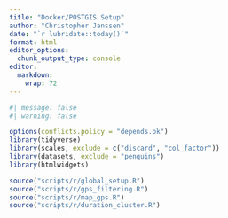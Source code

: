 ```yaml
---
title: "Docker/POSTGIS Setup"
author: "Christopher Janssen"
date: "`r lubridate::today()`"
format: html
editor_options:
  chunk_output_type: console
editor:
  markdown:
    wrap: 72
---
```


```r
#| message: false
#| warning: false

options(conflicts.policy = "depends.ok") 
library(tidyverse)
library(scales, exclude = c("discard", "col_factor"))
library(datasets, exclude = "penguins")
library(htmlwidgets)

source("scripts/r/global_setup.R")
source("scripts/r/gps_filtering.R")
source("scripts/r/map_gps.R")
source("scripts/r/duration_cluster.R")
```



